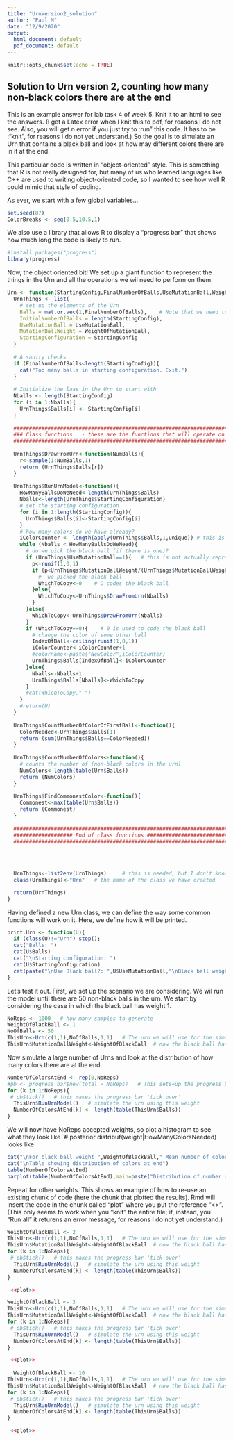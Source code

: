 ```yaml
---
title: "UrnVersion2_solution"
author: "Paul M"
date: "12/9/2020"
output:
  html_document: default
  pdf_document: default
---
```


```r
knitr::opts_chunk$set(echo = TRUE)
```

## Solution to Urn version 2, counting how many non-black colors there are at the end

This is an example answer for lab task 4 of week 5. Knit it to an html to see
the answers. (I get a Latex error when I knit this to pdf, for reasons I do not see. Also, you will get n error if you just try to :run" this code. It has to be :"knit", for reasons I do not yet understand.)
So the goal is to simulate an Urn that contains a black ball and look at
how may different colors there are in it at the end.

This particular code is written in "object-oriented" style. 
This is something that R is not really designed for, but many of us who learned
languages like C++ are used to writing object-oriented code, so I wanted to see
how well R could mimic that style of coding.

As ever, we start with a few global variables...
```r
set.seed(87)
ColorBreaks <- seq(0.5,10.5,1)
```

We also use a library that allows R to display a "progress bar" that shows
how much long the code is likely to run.
```r
#install.packages("progress")
library(progress)
```


Now, the object oriented bit! We set up a giant function to represent the things in the Urn and 
all the operations we wil need to perform on them.
```r
Urn <- function(StartingConfig,FinalNumberOfBalls,UseMutationBall,WeightOfMutationBall){
  UrnThings <- list(
    # set up the elements of the Urn
    Balls = mat.or.vec(1,FinalNumberOfBalls),    # Note that we need to use "=" here rather than "<-"
    InitialNumberOfBalls = length(StartingConfig),
    UseMutationBall = UseMutationBall,
    MutationBallWeight = WeightOfMutationBall,
    StartingConfiguration = StartingConfig
  )
  
  # A sanity checks
  if (FinalNumberOfBalls<length(StartingConfig)){
    cat("Too many balls in starting configuration. Exit.")
  }
  
  # Initialize the laas in the Urn to start with
  Nballs <- length(StartingConfig)
  for (i in 1:Nballs){
    UrnThings$Balls[i] <- StartingConfig[i]
  }
  
  ###############################################################################
  ### Class functions	- these are the functions that will operate on the Urn  ###
  ###############################################################################
  
  UrnThings$DrawFromUrn<-function(NumBalls){
    r<-sample(1:NumBalls,1)
    return (UrnThings$Balls[r])
  }
  
  UrnThings$RunUrnModel<-function(){
    HowManyBallsDoWeNeed<-length(UrnThings$Balls)
    Nballs<-length(UrnThings$StartingConfiguration)
    # set the starting configuration
    for (i in 1:length(StartingConfig)){
      UrnThings$Balls[i]<-StartingConfig[i]
    }
    # how many colors do we have already?
    iColorCounter <- length(apply(UrnThings$Balls,1,unique)) # this is going to keep track of how many new colors we use
    while (Nballs < HowManyBallsDoWeNeed){
      # do we pick the black ball (if there is one)?
      if (UrnThings$UseMutationBall==1){   # this is not actually represented by a ball in the urn
        p<-runif(1,0,1)
        if (p<UrnThings$MutationBallWeight/(UrnThings$MutationBallWeight+Nballs)){
          #  we picked the black ball
          WhichToCopy<-0    # O codes the black ball
        }else{
          WhichToCopy<-UrnThings$DrawFromUrn(Nballs)
        }
      }else{
        WhichToCopy<-UrnThings$DrawFromUrn(Nballs)
      }
      if (WhichToCopy==0){    # 0 is used to code the black ball
        # change the color of some other ball
        IndexOfBall<-ceiling(runif(1,0,1))
        iColorCounter<-iColorCounter+1
        #colorname<-paste("NewColor",iColorCounter)
        UrnThings$Balls[IndexOfBall]<-iColorCounter	
      }else{
        Nballs<-Nballs+1
        UrnThings$Balls[Nballs]<-WhichToCopy
      }
      #cat(WhichToCopy," ")
    }
    #return(U)
  }
  
  UrnThings$CountNumberOfColorOfFirstBall<-function(){
    ColorNeeded<-UrnThings$Balls[1]
    return (sum(UrnThings$Balls==ColorNeeded))
  }
  
  UrnThings$CountNumberOfColors<-function(){
    # counts the number of (non-black colors in the urn)
    NumColors<-length(table(Urn$Balls))
    return (NumColors)
  }
  
  UrnThings$FindCommonestColor<-function(){
    Commonest<-max(table(Urn$Balls))
    return (Commonest)
  }
  
  ###############################################################################
  ################### End of class functions ####################################
  ###############################################################################

  
  
  
  UrnThings<-list2env(UrnThings)     # this is needed, but I don't know why!	
  class(UrnThings)<-"Urn"   # the name of the class we have created

  return(UrnThings)
}
```

Having defined a new Urn class, we can define the way some common functions will work on it.
Here, we define how it will be printed.
```r
print.Urn <- function(U){
  if (class(U)!="Urn") stop();
  cat("Balls: ")
  cat(U$Balls)
  cat("\nStarting configuration: ")
  cat(U$StartingConfiguration)
  cat(paste("\nUse Black ball?: ",U$UseMutationBall,"\nBlack ball weight: ",U$MutationBallWeight))
}
```


Let's test it out. First, we set up the scenario we are considering.
We wil run the model until there are 50 non-black balls in the urn.
We start by considering the case in which the black ball has weight 1.
```r
NoReps <- 1000   # how many samples to generate
WeightOfBlackBall <- 1
NoOfBalls <- 50
ThisUrn<-Urn(c(1,1),NoOfBalls,1,1)   # The urn we will use for the simulations
ThisUrn$MutationBallWeight<-WeightOfBlackBall  # now the black ball has the required weight
```


Now simulate a large number of Urns and look at the distribution of how 
many colors there are at the end.
```r
NumberOfColorsAtEnd <- rep(0,NoReps)
#pb <- progress_bar$new(total = NoReps)   # This sets=up the progress bar
for (k in 1:NoReps){
 # pb$tick()   # this makes the progress bar 'tick over'
  ThisUrn$RunUrnModel()   # simulate the urn using this weight
  NumberOfColorsAtEnd[k] <- length(table(ThisUrn$Balls))
}
```

We will now have NoReps accepted weights, so plot a histogram to see what they look like
`# posterior distribu\tion f(weight|HowManyColorsNeeded) looks like
```r
cat("\nFor black ball weight ",WeightOfBlackBall," Mean number of colors is ",mean(NumberOfColorsAtEnd))
cat("\nTable showing distribution of colors at end")
table(NumberOfColorsAtEnd)
barplot(table(NumberOfColorsAtEnd),main=paste("Distribution of number of colors at end; Black ball wt = ",WeightOfBlackBall))
```


Repeat for other weights. This shows an example of how to re-use an existing chunk of code (here the chunk that plotted the results). Rmd will insert the code in the chunk called "plot" where you put the reference "<<plot>>". (This only seems to work when you "knit" the entire file; if, instead, you "Run all" it returens an error message, for reasons I do not yet understand.)
```r
WeightOfBlackBall <- 2
ThisUrn<-Urn(c(1,1),NoOfBalls,1,1)   # The urn we will use for the simulations
ThisUrn$MutationBallWeight<-WeightOfBlackBall  # now the black ball has the required weight
for (k in 1:NoReps){
 # pb$tick()   # this makes the progress bar 'tick over'
  ThisUrn$RunUrnModel()   # simulate the urn using this weight
  NumberOfColorsAtEnd[k] <- length(table(ThisUrn$Balls))
}

 <<plot>>

WeightOfBlackBall <- 3
ThisUrn<-Urn(c(1,1),NoOfBalls,1,1)   # The urn we will use for the simulations
ThisUrn$MutationBallWeight<-WeightOfBlackBall  # now the black ball has the required weight
for (k in 1:NoReps){
 # pb$tick()   # this makes the progress bar 'tick over'
  ThisUrn$RunUrnModel()   # simulate the urn using this weight
  NumberOfColorsAtEnd[k] <- length(table(ThisUrn$Balls))
}

 <<plot>>
  
  WeightOfBlackBall <- 10
ThisUrn<-Urn(c(1,1),NoOfBalls,1,1)   # The urn we will use for the simulations
ThisUrn$MutationBallWeight<-WeightOfBlackBall  # now the black ball has the required weight
for (k in 1:NoReps){
 # pb$tick()   # this makes the progress bar 'tick over'
  ThisUrn$RunUrnModel()   # simulate the urn using this weight
  NumberOfColorsAtEnd[k] <- length(table(ThisUrn$Balls))
}

 <<plot>>
```

